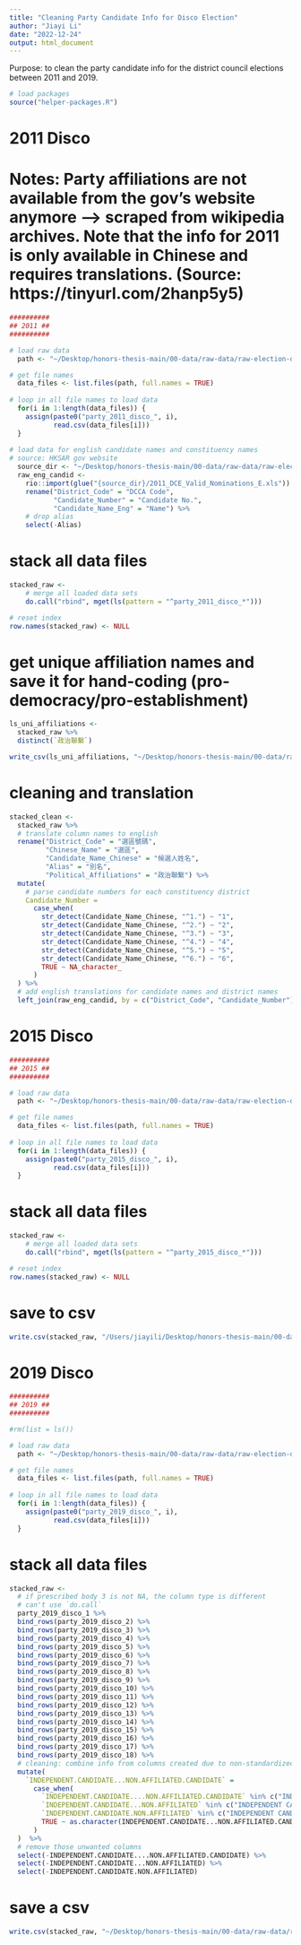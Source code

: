 ```yaml
---
title: "Cleaning Party Candidate Info for Disco Election"
author: "Jiayi Li"
date: "2022-12-24"
output: html_document
---
```


Purpose: to clean the party candidate info for the district council elections between 2011 and 2019.

```r
# load packages
source("helper-packages.R")
```

# 2011 Disco
# Notes: Party affiliations are not available from the gov's website anymore --> scraped from wikipedia archives. Note that the info for 2011 is only available in Chinese and requires translations. (Source: https://tinyurl.com/2hanp5y5)

```r
##########
## 2011 ##
##########

# load raw data
  path <- "~/Desktop/honors-thesis-main/00-data/raw-data/raw-election-data/2011_district_council_election/party-candidate-info"

# get file names
  data_files <- list.files(path, full.names = TRUE)
  
# loop in all file names to load data
  for(i in 1:length(data_files)) {                              
    assign(paste0("party_2011_disco_", i),                                   
           read.csv(data_files[i]))
  }
  
# load data for english candidate names and constituency names
# source: HKSAR gov website
  source_dir <- "~/Desktop/honors-thesis-main/00-data/raw-data/raw-election-data/2011_district_council_election"
  raw_eng_candid <-
    rio::import(glue("{source_dir}/2011_DCE_Valid_Nominations_E.xls")) %>%
    rename("District_Code" = "DCCA Code",
           "Candidate_Number" = "Candidate No.",
           "Candidate_Name_Eng" = "Name") %>%
    # drop alias
    select(-Alias)
```

# stack all data files

```r
stacked_raw <-
    # merge all loaded data sets
    do.call("rbind", mget(ls(pattern = "^party_2011_disco_*")))

# reset index
row.names(stacked_raw) <- NULL
```

# get unique affiliation names and save it for hand-coding (pro-democracy/pro-establishment)

```r
ls_uni_affiliations <-
  stacked_raw %>%
  distinct(`政治聯繫`)

write_csv(ls_uni_affiliations, "~/Desktop/honors-thesis-main/00-data/raw-data/raw-election-data/2011_district_council_election/poli_affiliations_2011.csv")
```

# cleaning and translation

```r
stacked_clean <- 
  stacked_raw %>%
  # translate column names to english
  rename("District_Code" = "選區號碼",
         "Chinese_Name" = "選區",
         "Candidate_Name_Chinese" = "候選人姓名",
         "Alias" = "別名",
         "Political_Affiliations" = "政治聯繫") %>%
  mutate(
    # parse candidate numbers for each constituency district
    Candidate_Number =
      case_when(
        str_detect(Candidate_Name_Chinese, "^1.") ~ "1",
        str_detect(Candidate_Name_Chinese, "^2.") ~ "2",
        str_detect(Candidate_Name_Chinese, "^3.") ~ "3",
        str_detect(Candidate_Name_Chinese, "^4.") ~ "4",
        str_detect(Candidate_Name_Chinese, "^5.") ~ "5",
        str_detect(Candidate_Name_Chinese, "^6.") ~ "6",
        TRUE ~ NA_character_
      )
  ) %>%
  # add english translations for candidate names and district names
  left_join(raw_eng_candid, by = c("District_Code", "Candidate_Number"))
```



# 2015 Disco 

```r
##########
## 2015 ##
##########

# load raw data
  path <- "~/Desktop/honors-thesis-main/00-data/raw-data/raw-election-data/2015_district_council_election/party-candidate-info"

# get file names
  data_files <- list.files(path, full.names = TRUE)
  
# loop in all file names to load data
  for(i in 1:length(data_files)) {                              
    assign(paste0("party_2015_disco_", i),                                   
           read.csv(data_files[i]))
  }
```

# stack all data files

```r
stacked_raw <-
    # merge all loaded data sets
    do.call("rbind", mget(ls(pattern = "^party_2015_disco_*")))

# reset index
row.names(stacked_raw) <- NULL
```

# save to csv

```r
write.csv(stacked_raw, "/Users/jiayili/Desktop/honors-thesis-main/00-data/raw-data/raw-election-data/2015_district_council_election/stacked_party_candidate_info_2015_disco.csv")
```


# 2019 Disco 

```r
##########
## 2019 ##
##########

#rm(list = ls())

# load raw data
  path <- "~/Desktop/honors-thesis-main/00-data/raw-data/raw-election-data/2019_district_council_election/party-candidate-info"

# get file names
  data_files <- list.files(path, full.names = TRUE)
  
# loop in all file names to load data
  for(i in 1:length(data_files)) {                              
    assign(paste0("party_2019_disco_", i),                                   
           read.csv(data_files[i]))
  }
```

# stack all data files

```r
stacked_raw <-
  # if prescribed body 3 is not NA, the column type is different
  # can't use `do.call`
  party_2019_disco_1 %>%
  bind_rows(party_2019_disco_2) %>%
  bind_rows(party_2019_disco_3) %>%
  bind_rows(party_2019_disco_4) %>%
  bind_rows(party_2019_disco_5) %>%
  bind_rows(party_2019_disco_6) %>%
  bind_rows(party_2019_disco_7) %>%
  bind_rows(party_2019_disco_8) %>%
  bind_rows(party_2019_disco_9) %>%
  bind_rows(party_2019_disco_10) %>%
  bind_rows(party_2019_disco_11) %>%
  bind_rows(party_2019_disco_12) %>%
  bind_rows(party_2019_disco_13) %>%
  bind_rows(party_2019_disco_14) %>%
  bind_rows(party_2019_disco_15) %>%
  bind_rows(party_2019_disco_16) %>%
  bind_rows(party_2019_disco_17) %>%
  bind_rows(party_2019_disco_18) %>%
  # cleaning: combine info from columns created due to non-standardized column names
  mutate(
    `INDEPENDENT.CANDIDATE...NON.AFFILIATED.CANDIDATE` = 
      case_when(
        `INDEPENDENT.CANDIDATE....NON.AFFILIATED.CANDIDATE` %in% c("INDEPENDENT CANDIDATE", "NON-AFFILIATED CANDIDATE", "NA") ~ as.character(INDEPENDENT.CANDIDATE....NON.AFFILIATED.CANDIDATE),
        `INDEPENDENT.CANDIDATE...NON.AFFILIATED` %in% c("INDEPENDENT CANDIDATE", "NON-AFFILIATED CANDIDATE", "NA") ~ as.character(INDEPENDENT.CANDIDATE...NON.AFFILIATED),
        `INDEPENDENT.CANDIDATE.NON.AFFILIATED` %in% c("INDEPENDENT CANDIDATE", "NON-AFFILIATED CANDIDATE", "NA") ~ as.character(INDEPENDENT.CANDIDATE.NON.AFFILIATED),
        TRUE ~ as.character(INDEPENDENT.CANDIDATE...NON.AFFILIATED.CANDIDATE)
      )
  )  %>%
  # remove those unwanted columns
  select(-INDEPENDENT.CANDIDATE....NON.AFFILIATED.CANDIDATE) %>%
  select(-INDEPENDENT.CANDIDATE...NON.AFFILIATED) %>%
  select(-INDEPENDENT.CANDIDATE.NON.AFFILIATED)
```


# save a csv

```r
write.csv(stacked_raw, "~/Desktop/honors-thesis-main/00-data/raw-data/raw-election-data/2019_district_council_election/stacked_party_candidate_info_2019_disco.csv")
```


